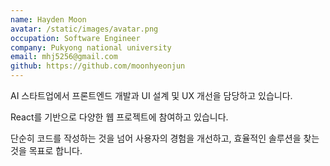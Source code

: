 ```yaml
---
name: Hayden Moon
avatar: /static/images/avatar.png
occupation: Software Engineer
company: Pukyong national university
email: mhj5256@gmail.com
github: https://github.com/moonhyeonjun
---
```


AI 스타트업에서 프론트엔드 개발과 UI 설계 및 UX 개선을 담당하고 있습니다.

React를 기반으로 다양한 웹 프로젝트에 참여하고 있습니다.

단순히 코드를 작성하는 것을 넘어 사용자의 경험을 개선하고, 효율적인 솔루션을 찾는 것을 목표로 합니다.